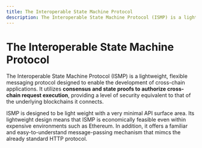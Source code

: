 ```yaml
---
title: The Interoperable State Machine Protocol
description: The Interoperable State Machine Protocol (ISMP) is a lightweight, flexible messaging protocol designed to enable the development of cross-chain applications.
---
```



# The Interoperable State Machine Protocol

The Interoperable State Machine Protocol (ISMP) is a lightweight, flexible messaging protocol designed to enable the development of cross-chain applications. It utilizes **consensus and state proofs to authorize cross-chain request execution**, providing a level of security equivalent to that of the underlying blockchains it connects.

ISMP is designed to be light weight with a very minimal API surface area. Its lightweight design means that ISMP is economically feasible even within expensive environments such as Ethereum. In addition, it offers a familiar and easy-to-understand message-passing mechanism that mimcs the already standard HTTP protocol.


